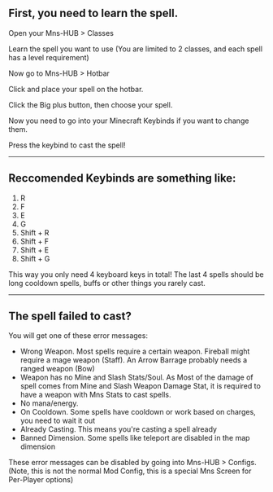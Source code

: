 ## First, you need to learn the spell.

Open your Mns-HUB > Classes

<ModAsset width="50%" location="mmorpg:spells" />

Learn the spell you want to use (You are limited to 2 classes, and each spell has a level requirement)

Now go to Mns-HUB > Hotbar

Click and place your spell on the hotbar.

<ModAsset width="75%" location="mmorpg:hotbar_setup" />

Click the Big plus button, then choose your spell.

Now you need to go into your Minecraft Keybinds if you want to change them.

Press the keybind to cast the spell!


***


## Reccomended Keybinds are something like:
1) R
2) F
3) E
4) G
5) Shift + R
6) Shift + F
7) Shift + E
8) Shift + G

This way you only need 4 keyboard keys in total!
The last 4 spells should be long cooldown spells, buffs or other things you rarely cast.


***


## The spell failed to cast?

You will get one of these error messages:
- Wrong Weapon. Most spells require a certain weapon. Fireball might require a mage weapon (Staff). An Arrow Barrage probably needs a ranged weapon (Bow)
- Weapon has no Mine and Slash Stats/Soul. As Most of the damage of spell comes from Mine and Slash Weapon Damage Stat, it is required to have a weapon with Mns Stats to cast spells.
- No mana/energy.
- On Cooldown. Some spells have cooldown or work based on charges, you need to wait it out
- Already Casting. This means you're casting a spell already
- Banned Dimension. Some spells like teleport are disabled in the map dimension

These error messages can be disabled by going into Mns-HUB > Configs. (Note, this is not the normal Mod Config, this is a special Mns Screen for Per-Player options)